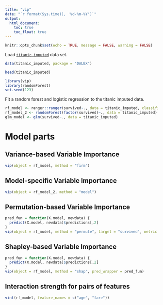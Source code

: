 ```yaml
---
title: "vip"
date: "`r format(Sys.time(), '%d-%m-%Y')`"
output:
  html_document:
    toc: true
    toc_float: true
---
```


```r
knitr::opts_chunk$set(echo = TRUE, message = FALSE, warning = FALSE)
```

Load [`titanic_imputed`](https://modeloriented.github.io/DALEX/reference/titanic.html) data set.

```r
data(titanic_imputed, package = "DALEX")

head(titanic_imputed)
```


```r
library(vip)
library(randomForest)
set.seed(123)
```

Fit a random forest and logistic regression to the titanic imputed data.

```r
rf_model <- ranger::ranger(survived~., data = titanic_imputed, classification = TRUE, probability = TRUE)
rf_model_2 <- randomForest(factor(survived)~., data = titanic_imputed)
glm_model <- glm(survived~., data = titanic_imputed)
```

# Model parts

## Variance-based Variable Importance

```r
vip(object = rf_model, method = "firm")
```

## Model-specific Variable Importance

```r
vip(object = rf_model_2, method = "model")
```


## Permutation-based Variable Importance

```r
pred_fun = function(X.model, newdata) {
  predict(X.model, newdata)$predictions[,2]
}
vip(object = rf_model, method = "permute", target = "survived", metric = "auc", pred_wrapper = pred_fun, reference_class = 1)
```


## Shapley-based Variable Importance

```r
pred_fun = function(X.model, newdata) {
  predict(X.model, newdata)$predictions[,2]
}
vip(object = rf_model, method = "shap", pred_wrapper = pred_fun)
```


## Interaction strength for pairs of features

```r
vint(rf_model, feature_names = c("age", "fare"))
```

